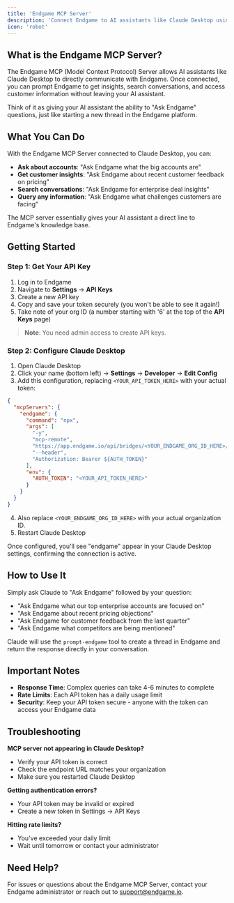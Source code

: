 ```yaml
---
title: 'Endgame MCP Server'
description: 'Connect Endgame to AI assistants like Claude Desktop using the Model Context Protocol'
icon: 'robot'
---
```


## What is the Endgame MCP Server?

The Endgame MCP (Model Context Protocol) Server allows AI assistants like Claude Desktop to directly communicate with Endgame. Once connected, you can prompt Endgame to get insights, search conversations, and access customer information without leaving your AI assistant.

Think of it as giving your AI assistant the ability to "Ask Endgame" questions, just like starting a new thread in the Endgame platform.

## What You Can Do

With the Endgame MCP Server connected to Claude Desktop, you can:

- **Ask about accounts**: "Ask Endgame what the big accounts are"
- **Get customer insights**: "Ask Endgame about recent customer feedback on pricing"
- **Search conversations**: "Ask Endgame for enterprise deal insights"
- **Query any information**: "Ask Endgame what challenges customers are facing"

The MCP server essentially gives your AI assistant a direct line to Endgame's knowledge base.

## Getting Started

### Step 1: Get Your API Key

1. Log in to Endgame
2. Navigate to **Settings** → **API Keys**
3. Create a new API key
4. Copy and save your token securely (you won't be able to see it again!)
5. Take note of your org ID (a number starting with '6' at the top of the **API Keys** page)

> **Note**: You need admin access to create API keys.

### Step 2: Configure Claude Desktop

1. Open Claude Desktop
2. Click your name (bottom left) → **Settings** → **Developer** → **Edit Config**
3. Add this configuration, replacing `<YOUR_API_TOKEN_HERE>` with your actual token:

```json
{
  "mcpServers": {
    "endgame": {
      "command": "npx",
      "args": [
        "-y",
        "mcp-remote",
        "https://app.endgame.io/api/bridges/<YOUR_ENDGAME_ORG_ID_HERE>/mcp",
        "--header",
        "Authorization: Bearer ${AUTH_TOKEN}"
      ],
      "env": {
        "AUTH_TOKEN": "<YOUR_API_TOKEN_HERE>"
      }
    }
  }
}
```
4. Also replace `<YOUR_ENDGAME_ORG_ID_HERE>` with your actual organization ID.
5. Restart Claude Desktop

Once configured, you'll see "endgame" appear in your Claude Desktop settings, confirming the connection is active.

## How to Use It

Simply ask Claude to "Ask Endgame" followed by your question:

- "Ask Endgame what our top enterprise accounts are focused on"
- "Ask Endgame about recent pricing objections"
- "Ask Endgame for customer feedback from the last quarter"
- "Ask Endgame what competitors are being mentioned"

Claude will use the `prompt-endgame` tool to create a thread in Endgame and return the response directly in your conversation.

## Important Notes

- **Response Time**: Complex queries can take 4-6 minutes to complete
- **Rate Limits**: Each API token has a daily usage limit
- **Security**: Keep your API token secure - anyone with the token can access your Endgame data

## Troubleshooting

**MCP server not appearing in Claude Desktop?**
- Verify your API token is correct
- Check the endpoint URL matches your organization
- Make sure you restarted Claude Desktop

**Getting authentication errors?**
- Your API token may be invalid or expired
- Create a new token in Settings → API Keys

**Hitting rate limits?**
- You've exceeded your daily limit
- Wait until tomorrow or contact your administrator

## Need Help?

For issues or questions about the Endgame MCP Server, contact your Endgame administrator or reach out to support@endgame.io.